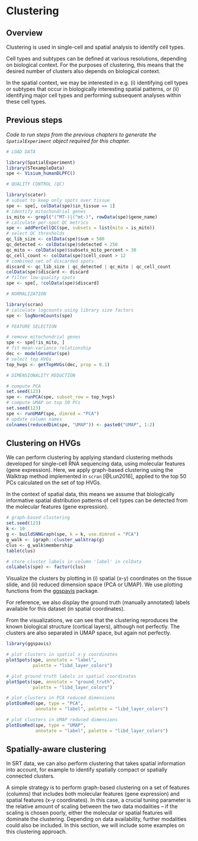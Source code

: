 # Clustering

## Overview

Clustering is used in single-cell and spatial analysis to identify cell types.

Cell types and subtypes can be defined at various resolutions, depending on biological context. For the purposes of clustering, this means that the desired number of clusters also depends on biological context.

In the spatial context, we may be interested in e.g. (i) identifying cell types or subtypes that occur in biologically interesting spatial patterns, or (ii) identifying major cell types and performing subsequent analyses within these cell types.


## Previous steps

*Code to run steps from the previous chapters to generate the `SpatialExperiment` object required for this chapter.*

```r
# LOAD DATA

library(SpatialExperiment)
library(STexampleData)
spe <- Visium_humanDLPFC()

# QUALITY CONTROL (QC)

library(scater)
# subset to keep only spots over tissue
spe <- spe[, colData(spe)$in_tissue == 1]
# identify mitochondrial genes
is_mito <- grepl("(^MT-)|(^mt-)", rowData(spe)$gene_name)
# calculate per-spot QC metrics
spe <- addPerCellQC(spe, subsets = list(mito = is_mito))
# select QC thresholds
qc_lib_size <- colData(spe)$sum < 500
qc_detected <- colData(spe)$detected < 250
qc_mito <- colData(spe)$subsets_mito_percent > 30
qc_cell_count <- colData(spe)$cell_count > 12
# combined set of discarded spots
discard <- qc_lib_size | qc_detected | qc_mito | qc_cell_count
colData(spe)$discard <- discard
# filter low-quality spots
spe <- spe[, !colData(spe)$discard]

# NORMALIZATION

library(scran)
# calculate logcounts using library size factors
spe <- logNormCounts(spe)

# FEATURE SELECTION

# remove mitochondrial genes
spe <- spe[!is_mito, ]
# fit mean-variance relationship
dec <- modelGeneVar(spe)
# select top HVGs
top_hvgs <- getTopHVGs(dec, prop = 0.1)

# DIMENSIONALITY REDUCTION

# compute PCA
set.seed(123)
spe <- runPCA(spe, subset_row = top_hvgs)
# compute UMAP on top 50 PCs
set.seed(123)
spe <- runUMAP(spe, dimred = "PCA")
# update column names
colnames(reducedDim(spe, "UMAP")) <- paste0("UMAP", 1:2)
```


## Clustering on HVGs

We can perform clustering by applying standard clustering methods developed for single-cell RNA sequencing data, using molecular features (gene expression). Here, we apply graph-based clustering using the Walktrap method implemented in `scran` [@Lun2016], applied to the top 50 PCs calculated on the set of top HVGs.

In the context of spatial data, this means we assume that biologically informative spatial distribution patterns of cell types can be detected from the molecular features (gene expression).

```r
# graph-based clustering
set.seed(123)
k <- 10
g <- buildSNNGraph(spe, k = k, use.dimred = "PCA")
g_walk <- igraph::cluster_walktrap(g)
clus <- g_walk$membership
table(clus)

# store cluster labels in column 'label' in colData
colLabels(spe) <- factor(clus)
```


Visualize the clusters by plotting in (i) spatial (x-y) coordinates on the tissue slide, and (ii) reduced dimension space (PCA or UMAP). We use plotting functions from the [ggspavis](https://bioconductor.org/packages/ggspavis) package.

For reference, we also display the ground truth (manually annotated) labels available for this dataset (in spatial coordinates).

From the visualizations, we can see that the clustering reproduces the known biological structure (cortical layers), although not perfectly. The clusters are also separated in UMAP space, but again not perfectly.

```r
library(ggspavis)
```

```r
# plot clusters in spatial x-y coordinates
plotSpots(spe, annotate = "label", 
          palette = "libd_layer_colors")

# plot ground truth labels in spatial coordinates
plotSpots(spe, annotate = "ground_truth", 
          palette = "libd_layer_colors")
```

```r
# plot clusters in PCA reduced dimensions
plotDimRed(spe, type = "PCA", 
           annotate = "label", palette = "libd_layer_colors")

# plot clusters in UMAP reduced dimensions
plotDimRed(spe, type = "UMAP", 
           annotate = "label", palette = "libd_layer_colors")
```


## Spatially-aware clustering

In SRT data, we can also perform clustering that takes spatial information into account, for example to identify spatially compact or spatially connected clusters.

A simple strategy is to perform graph-based clustering on a set of features (columns) that includes both molecular features (gene expression) and spatial features (x-y coordinates). In this case, a crucial tuning parameter is the relative amount of scaling between the two data modalities -- if the scaling is chosen poorly, either the molecular or spatial features will dominate the clustering. Depending on data availability, further modalities could also be included. In this section, we will include some examples on this clustering approach.

